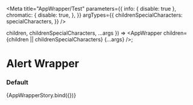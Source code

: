 

<Meta
  title="AppWrapper/Test"
  parameters={{
    info: { disable: true },
    chromatic: {
      disable: true,
    },
  }}
  argTypes={{
    childrenSpecialCharacters: specialCharacters,
  }}
/>

  children,
  childrenSpecialCharacters,
  ...args
}) => <AppWrapper children={children || childrenSpecialCharacters} {...args} />;

# Alert Wrapper

### Default

<Canvas>
  <Story
    name="default"
    args={{
      children:
        "This component will wrap its children within the width constraints of your application.",
      childrenSpecialCharacters: undefined,
    }}
  >
    {AppWrapperStory.bind({})}
  </Story>
</Canvas>
